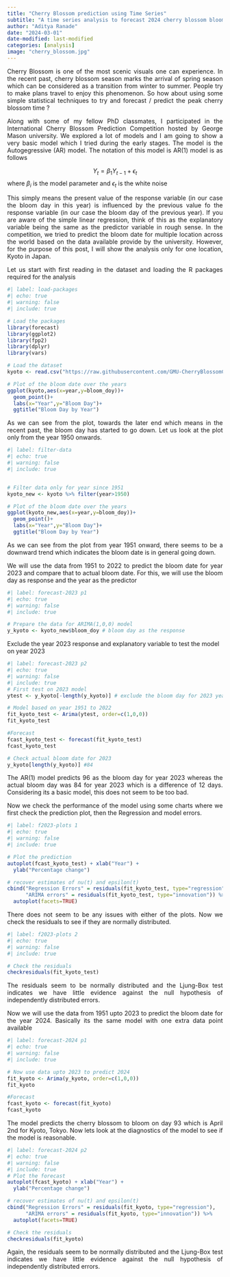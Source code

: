 ```yaml
---
title: "Cherry Blossom prediction using Time Series"
subtitle: "A time series analysis to forecast 2024 cherry blossom bloom date"
author: "Aditya Ranade"
date: "2024-03-01"
date-modified: last-modified
categories: [analysis]
image: "cherry_blossom.jpg"
---
```


::: {style="text-align: justify"}
Cherry Blossom is one of the most scenic visuals one can experience. In the recent past, cherry blossom season marks the arrival of spring season which can be considered as a transition from winter to summer. People try to make plans travel to enjoy this phenomenon. So how about using some simple statistical techniques to try and forecast / predict the peak cherry blossom time ?
:::

::: {style="text-align: justify"}
Along with some of my fellow PhD classmates, I participated in the International Cherry Blossom Prediction Competition hosted by George Mason university. We explored a lot of models and I am going to show a very basic model which I tried during the early stages. The model is the Autogegressive (AR) model. The notation of this model is AR(1) model is as follows
:::

$$
Y_{t} = \beta_{1} Y_{t-1} + \epsilon_{t}
$$ where $\beta_{i}$ is the model parameter and $\epsilon_{t}$ is the white noise

::: {style="text-align: justify"}
This simply means the present value of the response variable (in our case the bloom day in this year) is influenced by the previous value fo the response variable (in our case the bloom day of the previous year). If you are aware of the simple linear regression, think of this as the explanatory variable being the same as the predictor variable in rough sense. In the competition, we tried to predict the bloom date for multiple location across the world based on the data available provide by the university. However, for the purpose of this post, I will show the analysis only for one location, Kyoto in Japan.
:::

::: {style="text-align: justify"}
Let us start with first reading in the dataset and loading the R packages required for the analysis
:::

```r
#| label: load-packages
#| echo: true
#| warning: false
#| include: true

# Load the packages
library(forecast)
library(ggplot2)
library(fpp2)
library(dplyr)
library(vars)

# Load the dataset
kyoto <- read.csv("https://raw.githubusercontent.com/GMU-CherryBlossomCompetition/peak-bloom-prediction/main/data/kyoto.csv",header=T)

# Plot of the bloom date over the years
ggplot(kyoto,aes(x=year,y=bloom_doy))+
  geom_point()+
  labs(x="Year",y="Bloom Day")+
  ggtitle("Bloom Day by Year")
```

::: {style="text-align: justify"}
As we can see from the plot, towards the later end which means in the recent past, the bloom day has started to go down. Let us look at the plot only from the year 1950 onwards.
:::

```r
#| label: filter-data
#| echo: true
#| warning: false
#| include: true


# Filter data only for year since 1951
kyoto_new <- kyoto %>% filter(year>1950)

# Plot of the bloom date over the years
ggplot(kyoto_new,aes(x=year,y=bloom_doy))+
  geom_point()+
  labs(x="Year",y="Bloom Day")+
  ggtitle("Bloom Day by Year")

```

::: {style="text-align: justify"}
As we can see from the plot from year 1951 onward, there seems to be a downward trend which indicates the bloom date is in general going down.
:::

::: {style="text-align: justify"}
We will use the data from 1951 to 2022 to predict the bloom date for year 2023 and compare that to actual bloom date. For this, we will use the bloom day as response and the year as the predictor
:::

```r
#| label: forecast-2023 p1
#| echo: true
#| warning: false
#| include: true

# Prepare the data for ARIMA(1,0,0) model
y_kyoto <- kyoto_new$bloom_doy # bloom day as the response
```

Exclude the year 2023 response and explanatory variable to test the model on year 2023

```r
#| label: forecast-2023 p2
#| echo: true
#| warning: false
#| include: true
# First test on 2023 model
ytest <- y_kyoto[-length(y_kyoto)] # exclude the bloom day for 2023 year

# Model based on year 1951 to 2022
fit_kyoto_test <- Arima(ytest, order=c(1,0,0))
fit_kyoto_test

#Forecast
fcast_kyoto_test <- forecast(fit_kyoto_test)
fcast_kyoto_test

# Check actual bloom date for 2023
y_kyoto[length(y_kyoto)] #84 

```

::: {style="text-align: justify"}
The AR(1) model predicts 96 as the bloom day for year 2023 whereas the actual bloom day was 84 for year 2023 which is a difference of 12 days. Considering its a basic model, this does not seem to be too bad.
:::

::: {style="text-align: justify"}
Now we check the performance of the model using some charts where we first check the prediction plot, then the Regression and model errors.
:::

```r
#| label: f2023-plots 1
#| echo: true
#| warning: false
#| include: true

# Plot the prediction
autoplot(fcast_kyoto_test) + xlab("Year") +
  ylab("Percentage change")

# recover estimates of nu(t) and epsilon(t) 
cbind("Regression Errors" = residuals(fit_kyoto_test, type="regression"),
      "ARIMA errors" = residuals(fit_kyoto_test, type="innovation")) %>%
  autoplot(facets=TRUE)

```

::: {style="text-align: justify"}
There does not seem to be any issues with either of the plots. Now we check the residuals to see if they are normally distributed.
:::

```r
#| label: f2023-plots 2
#| echo: true
#| warning: false
#| include: true

# Check the residuals
checkresiduals(fit_kyoto_test)
```

::: {style="text-align: justify"}
The residuals seem to be normally distributed and the Ljung-Box test indicates we have little evidence against the null hypothesis of independently distributed errors.
:::

::: {style="text-align: justify"}
Now we will use the data from 1951 upto 2023 to predict the bloom date for the year 2024. Basically its the same model with one extra data point available
:::

```r
#| label: forecast-2024 p1
#| echo: true
#| warning: false
#| include: true

# Now use data upto 2023 to predict 2024
fit_kyoto <- Arima(y_kyoto, order=c(1,0,0))
fit_kyoto

#Forecast
fcast_kyoto <- forecast(fit_kyoto)
fcast_kyoto
```

::: {style="text-align: justify"}
The model predicts the cherry blossom to bloom on day 93 which is April 2nd for Kyoto, Tokyo. Now lets look at the diagnostics of the model to see if the model is reasonable.
:::

```r
#| label: forecast-2024 p2
#| echo: true
#| warning: false
#| include: true
# Plot the forecast
autoplot(fcast_kyoto) + xlab("Year") +
  ylab("Percentage change")

# recover estimates of nu(t) and epsilon(t) 
cbind("Regression Errors" = residuals(fit_kyoto, type="regression"),
      "ARIMA errors" = residuals(fit_kyoto, type="innovation")) %>%
  autoplot(facets=TRUE)

# Check the residuals
checkresiduals(fit_kyoto)
```

::: {style="text-align: justify"}
Again, the residuals seem to be normally distributed and the Ljung-Box test indicates we have little evidence against the null hypothesis of independently distributed errors.
:::
